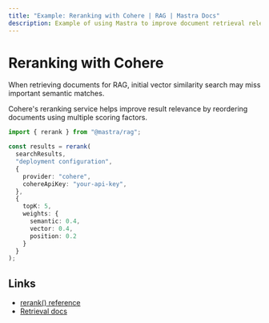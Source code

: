 ```yaml
---
title: "Example: Reranking with Cohere | RAG | Mastra Docs"
description: Example of using Mastra to improve document retrieval relevance with Cohere's reranking service.
---
```


# Reranking with Cohere

When retrieving documents for RAG, initial vector similarity search may miss important semantic matches. 

Cohere's reranking service helps improve result relevance by reordering documents using multiple scoring factors.

```typescript 
import { rerank } from "@mastra/rag";

const results = rerank(
  searchResults,
  "deployment configuration",
  {
    provider: "cohere",
    cohereApiKey: "your-api-key",
  },
  {
    topK: 5,
    weights: {
      semantic: 0.4,
      vector: 0.4,
      position: 0.2
    }
  }
);
```

## Links

- [rerank() reference](../reference/rag/rerank.mdx)
- [Retrieval docs](../docs/rag/retrieve-results.mdx)
